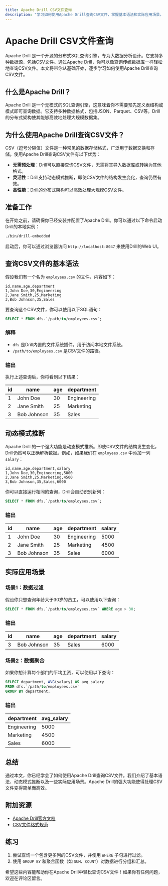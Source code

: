 ```yaml
---
title: Apache Drill CSV文件查询
description: "学习如何使用Apache Drill查询CSV文件，掌握基本语法和实际应用场景。"
---
```


# Apache Drill CSV文件查询

Apache Drill 是一个开源的分布式SQL查询引擎，专为大数据分析设计。它支持多种数据源，包括CSV文件。通过Apache Drill，你可以像查询传统数据库一样轻松地查询CSV文件。本文将带你从基础开始，逐步学习如何使用Apache Drill查询CSV文件。

## 什么是Apache Drill？

Apache Drill 是一个无模式的SQL查询引擎，这意味着你不需要预先定义表结构或模式即可查询数据。它支持多种数据格式，包括JSON、Parquet、CSV等。Drill的分布式架构使其能够高效地处理大规模数据集。

## 为什么使用Apache Drill查询CSV文件？

CSV（逗号分隔值）文件是一种常见的数据存储格式，广泛用于数据交换和存储。使用Apache Drill查询CSV文件有以下优势：

- **无需预处理**：Drill可以直接查询CSV文件，无需将其导入数据库或转换为其他格式。
- **灵活性**：Drill支持动态模式推断，即使CSV文件的结构发生变化，查询仍然有效。
- **高性能**：Drill的分布式架构可以高效处理大规模CSV文件。

## 准备工作

在开始之前，请确保你已经安装并配置了Apache Drill。你可以通过以下命令启动Drill的本地实例：

```bash
./bin/drill-embedded
```

启动后，你可以通过浏览器访问 `http://localhost:8047` 来使用Drill的Web UI。

## 查询CSV文件的基本语法

假设我们有一个名为 `employees.csv` 的文件，内容如下：

```csv
id,name,age,department
1,John Doe,30,Engineering
2,Jane Smith,25,Marketing
3,Bob Johnson,35,Sales
```

要查询这个CSV文件，你可以使用以下SQL语句：

```sql
SELECT * FROM dfs.`/path/to/employees.csv`;
```

### 解释

- `dfs` 是Drill内置的文件系统插件，用于访问本地文件系统。
- `/path/to/employees.csv` 是CSV文件的路径。

### 输出

执行上述查询后，你将看到以下结果：

| id | name        | age | department   |
|----|-------------|-----|--------------|
| 1  | John Doe    | 30  | Engineering  |
| 2  | Jane Smith  | 25  | Marketing    |
| 3  | Bob Johnson | 35  | Sales        |

## 动态模式推断

Apache Drill 的一个强大功能是动态模式推断。即使CSV文件的结构发生变化，Drill仍然可以正确解析数据。例如，如果我们在 `employees.csv` 中添加一列 `salary`：

```csv
id,name,age,department,salary
1,John Doe,30,Engineering,5000
2,Jane Smith,25,Marketing,4500
3,Bob Johnson,35,Sales,6000
```

你可以直接运行相同的查询，Drill会自动识别新列：

```sql
SELECT * FROM dfs.`/path/to/employees.csv`;
```

### 输出

| id | name        | age | department   | salary |
|----|-------------|-----|--------------|--------|
| 1  | John Doe    | 30  | Engineering  | 5000   |
| 2  | Jane Smith  | 25  | Marketing    | 4500   |
| 3  | Bob Johnson | 35  | Sales        | 6000   |

## 实际应用场景

### 场景1：数据过滤

假设你只想查询年龄大于30岁的员工，可以使用以下查询：

```sql
SELECT * FROM dfs.`/path/to/employees.csv` WHERE age > 30;
```

### 输出

| id | name        | age | department | salary |
|----|-------------|-----|------------|--------|
| 3  | Bob Johnson | 35  | Sales      | 6000   |

### 场景2：数据聚合

如果你想计算每个部门的平均工资，可以使用以下查询：

```sql
SELECT department, AVG(salary) AS avg_salary 
FROM dfs.`/path/to/employees.csv` 
GROUP BY department;
```

### 输出

| department   | avg_salary |
|--------------|------------|
| Engineering  | 5000       |
| Marketing    | 4500       |
| Sales        | 6000       |

## 总结

通过本文，你已经学会了如何使用Apache Drill查询CSV文件。我们介绍了基本语法、动态模式推断以及一些实际应用场景。Apache Drill的强大功能使得处理CSV文件变得简单而高效。

## 附加资源

- [Apache Drill官方文档](https://drill.apache.org/docs/)
- [CSV文件格式规范](https://tools.ietf.org/html/rfc4180)

## 练习

1. 尝试查询一个包含更多列的CSV文件，并使用 `WHERE` 子句进行过滤。
2. 使用 `GROUP BY` 和聚合函数（如 `SUM`、`COUNT`）对数据进行分组和汇总。

希望这些内容能帮助你在Apache Drill中轻松查询CSV文件！如果你有任何问题，欢迎在评论区留言。